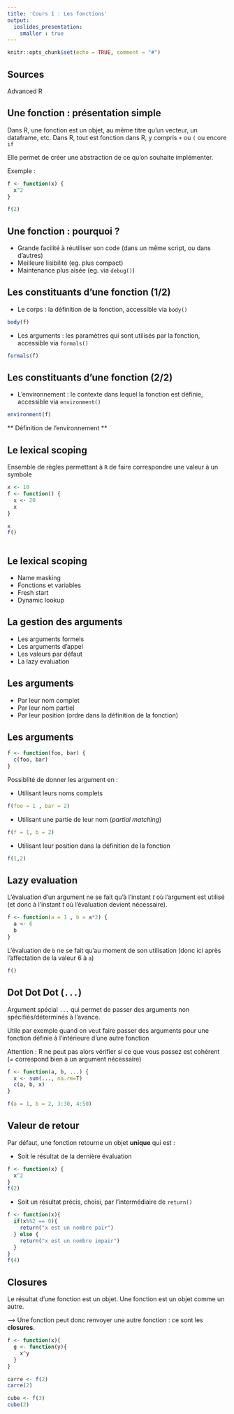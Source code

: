```yaml
---
title: 'Cours 1 : Les fonctions'
output: 
  ioslides_presentation:
    smaller : true
---
```


```r
knitr::opts_chunk$set(echo = TRUE, comment = "#")
```

## Sources

Advanced R


## Une fonction : présentation simple
Dans R, une fonction est un objet, au même titre qu'un vecteur, un dataframe, etc.
Dans R, tout est fonction dans R, y compris `+` ou `(` ou encore `if`

Elle permet de créer une abstraction de ce qu'on souhaite implémenter.

Exemple :

```r
f <- function(x) {
  x^2
}

f(2)
```


## Une fonction : pourquoi ?

- Grande facilité à réutiliser son code (dans un même script, ou dans d'autres)
- Meilleure lisibilité (eg. plus compact)
- Maintenance plus aisée (eg. via `debug()`)

## Les constituants d'une fonction (1/2)

- Le corps : la définition de la fonction, accessible via `body()`
```r
body(f)
```
- Les arguments : les paramètres qui sont utilisés par la fonction, accessible via `formals()`
```r
formals(f)
```


## Les constituants d'une fonction (2/2)

- L'environnement : le contexte dans lequel la fonction est définie, accessible via `environment()`
```r
environment(f)
```

** Définition de l'environnement **

## Le lexical scoping

Ensemble de règles permettant à `R` de faire correspondre une valeur à un symbole
```r
x <- 10
f <- function() {
  x <- 20
  x
}

x
f()
  
```

## Le lexical scoping

- Name masking
- Fonctions et variables
- Fresh start
- Dynamic lookup

## La gestion des arguments

- Les arguments formels
- Les arguments d'appel
- Les valeurs par défaut
- La lazy evaluation

## Les arguments


- Par leur nom complet
- Par leur nom partiel
- Par leur position (ordre dans la définition de la fonction)


## Les arguments
```r
f <- function(foo, bar) {
  c(foo, bar)
}
```

Possiblité de donner les argument en :

- Utilisant leurs noms complets
```r
f(foo = 1 , bar = 2)
```

- Utilisant une partie de leur nom (*partial matching*)
```r
f(f = 1, b = 2)
```

- Utilisant leur position dans la définition de la fonction
```r
f(1,2)
```

## Lazy evaluation
L'évaluation d'un argument ne se fait qu'à l'instant *t* où l'argument est utilisé
(et donc à l'instant *t* où l'évaluation devient nécessaire).
 
```r
f <- function(a = 1 , b = a*2) {
  a <- 6
  b
}
```

L'évaluation de `b` ne se fait qu'au moment de son utilisation 
(donc ici après l'affectation de la valeur 6 à `a`)
```r
f()
```

## Dot Dot Dot (`...`)

Argument spécial `...` qui permet de passer des arguments non spécifiés/déterminés à l'avance.

Utile par exemple quand on veut faire passer des arguments pour une fonction définie à l'intérieure d'une autre fonction

Attention : R ne peut pas alors vérifier si ce que vous passez est cohérent (= correspond bien à un argument nécessaire)
```r
f <- function(a, b, ...) {
  x <- sum(..., na.rm=T)
  c(a, b, x)
}

f(a = 1, b = 2, 3:30, 4:50)
```

## Valeur de retour 
Par défaut, une fonction retourne un objet **unique** qui est :

- Soit le résultat de la dernière évaluation
```r
f <- function(x) {
  x^2
}
f(2)
```
- Soit un résultat précis, choisi, par l'intermédiaire de `return()`
```r
f <- function(x){
  if(x%%2 == 0){
    return("x est un nombre pair")
  } else {
    return("x est un nombre impair")
  }
}
f(4)
```

## Closures
Le résultat d'une fonction est un objet. Une fonction est un objet comme un autre.

--> Une fonction peut donc renvoyer une autre fonction : ce sont les **closures**.

```r
f <- function(x){
  g <- function(y){
    x^y
  }
}
```

```r
carre <- f(2)
carre(2)

cube <- f(3)
cube(2)
```

## 